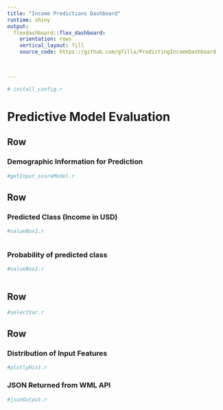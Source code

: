 ```yaml
---
title: "Income Predictions Dashboard"
runtime: shiny
output: 
  flexdashboard::flex_dashboard:
    orientation: rows
    vertical_layout: fill
    source_code: https://github.com/gfilla/PredictingIncomeDashboard


    
---
```


```r

# install_config.r

```

Predictive Model Evaluation
=====================================

Row  {.sidebar data-width=350}
-----------------------------------------------------------------------

### Demographic Information for Prediction

```r

#getInput_scoreModel.r


```

Row {data-height=150}
-----------------------------------------------------------------------

### Predicted Class (Income in USD)

```r


#valueBox1.r



```


### Probability of predicted class

```r

#valueBox2.r



```

Row {data-height=100}
-----------------------------------------------------------------------

```r

#selectVar.r

```


Row {data-height=700}
-----------------------------------------------------------------------

### Distribution of Input Features

```r

#plotlyHist.r

```

### JSON Returned from WML API

```r

#jsonOutput.r

```